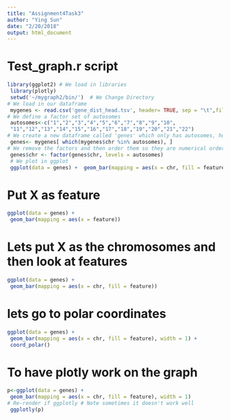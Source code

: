 ```yaml
---
title: "Assignment4Task3"
author: "Ying Sun"
date: "2/20/2018"
output: html_document
---
```


# Test_graph.r script
```r
library(ggplot2) # We load in libraries
 library(plotly)
 setwd('~/mygraph2/bin/')  # We Change Directory
# We load in our dataframe
 mygenes <- read.csv('gene_dist_head.tsv', header= TRUE, sep = "\t",fill = TRUE) 
# We define a factor set of autosomes
 autosomes<-c("1","2","3","4","5","6","7","8","9","10",
 "11","12","13","14","15","16","17","18","19","20","21","22")  
# We create a new dataframe called 'genes' which only has autosomes, however we still have those additional factors
 genes<- mygenes[ which(mygenes$chr %in% autosomes), ] 
# We remove the factors and then order them so they are numerical order and not alphabetical
 genes$chr <- factor(genes$chr, levels = autosomes) 
 # We plot in ggplot 
 ggplot(data = genes) +  geom_bar(mapping = aes(x = chr, fill = feature), width = 1)
```

# Put X as feature
```r
ggplot(data = genes) +
 geom_bar(mapping = aes(x = feature))
```

# Lets put X as the chromosomes and then look at features
```r
ggplot(data = genes) +
 geom_bar(mapping = aes(x = chr, fill = feature))
```

# lets go to polar coordinates
```r
ggplot(data = genes) +
 geom_bar(mapping = aes(x = chr, fill = feature), width = 1) +
 coord_polar()
```

# To have plotly work on the graph
```r
p<-ggplot(data = genes) + 
 geom_bar(mapping = aes(x = chr, fill = feature), width = 1) 
# Re-render if ggplotly # Note sometimes it doesn't work well
 ggplotly(p) 
```


